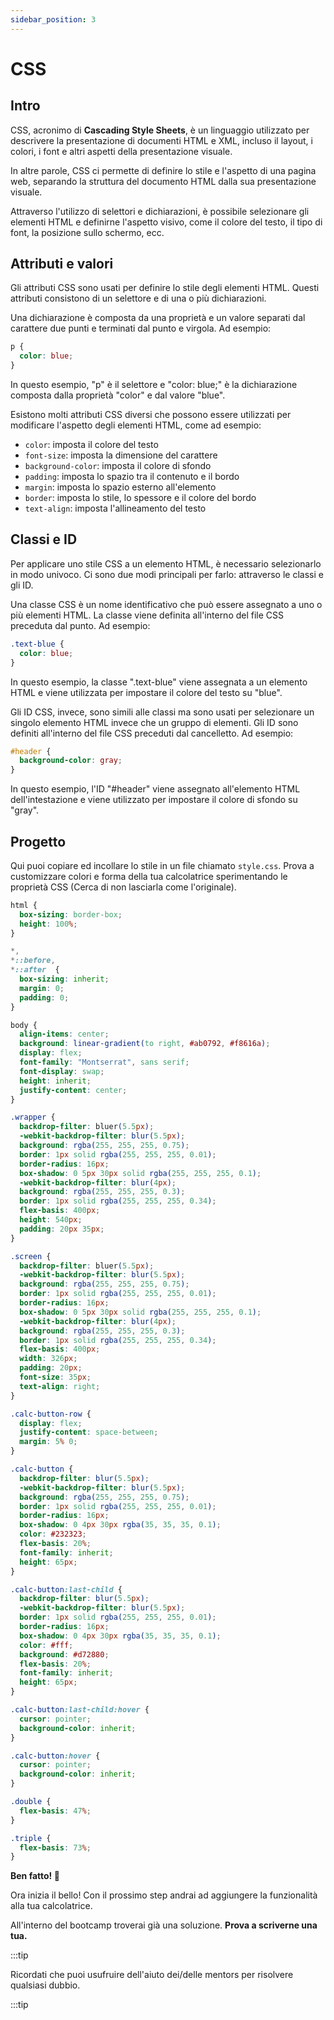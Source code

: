 ```yaml
---
sidebar_position: 3
---
```


# CSS

## Intro

CSS, acronimo di **Cascading Style Sheets**, è un linguaggio utilizzato per descrivere la presentazione di documenti HTML e XML, incluso il layout, i colori, i font e altri aspetti della presentazione visuale.

In altre parole, CSS ci permette di definire lo stile e l'aspetto di una pagina web, separando la struttura del documento HTML dalla sua presentazione visuale.

Attraverso l'utilizzo di selettori e dichiarazioni, è possibile selezionare gli elementi HTML e definirne l'aspetto visivo, come il colore del testo, il tipo di font, la posizione sullo schermo, ecc.

## Attributi e valori

Gli attributi CSS sono usati per definire lo stile degli elementi HTML. Questi attributi consistono di un selettore e di una o più dichiarazioni.

Una dichiarazione è composta da una proprietà e un valore separati dal carattere due punti e terminati dal punto e virgola. Ad esempio:

```css
p {
  color: blue;
}
```

In questo esempio, "p" è il selettore e "color: blue;" è la dichiarazione composta dalla proprietà "color" e dal valore "blue".

Esistono molti attributi CSS diversi che possono essere utilizzati per modificare l'aspetto degli elementi HTML, come ad esempio:

-   `color`: imposta il colore del testo
-   `font-size`: imposta la dimensione del carattere
-   `background-color`: imposta il colore di sfondo
-   `padding`: imposta lo spazio tra il contenuto e il bordo
-   `margin`: imposta lo spazio esterno all'elemento
-   `border`: imposta lo stile, lo spessore e il colore del bordo
-   `text-align`: imposta l'allineamento del testo

## Classi e ID

Per applicare uno stile CSS a un elemento HTML, è necessario selezionarlo in modo univoco. Ci sono due modi principali per farlo: attraverso le classi e gli ID.

Una classe CSS è un nome identificativo che può essere assegnato a uno o più elementi HTML. La classe viene definita all'interno del file CSS preceduta dal punto. Ad esempio:

```css
.text-blue {
  color: blue;
}
```

In questo esempio, la classe ".text-blue" viene assegnata a un elemento HTML e viene utilizzata per impostare il colore del testo su "blue".

Gli ID CSS, invece, sono simili alle classi ma sono usati per selezionare un singolo elemento HTML invece che un gruppo di elementi. Gli ID sono definiti all'interno del file CSS preceduti dal cancelletto. Ad esempio:

```css
#header {
  background-color: gray;
}
```
In questo esempio, l'ID "#header" viene assegnato all'elemento HTML dell'intestazione e viene utilizzato per impostare il colore di sfondo su "gray".

## Progetto

Qui puoi copiare ed incollare lo stile in un file chiamato `style.css`. Prova a customizzare colori e forma della tua calcolatrice sperimentando le proprietà CSS (Cerca di non lasciarla come l'originale).


```css
html {
  box-sizing: border-box;
  height: 100%;
}

*,
*::before,
*::after  {
  box-sizing: inherit;
  margin: 0;
  padding: 0;
}

body {
  align-items: center;
  background: linear-gradient(to right, #ab0792, #f8616a);
  display: flex;
  font-family: "Montserrat", sans serif;
  font-display: swap;
  height: inherit;
  justify-content: center;
}

.wrapper {
  backdrop-filter: bluer(5.5px);
  -webkit-backdrop-filter: blur(5.5px);
  background: rgba(255, 255, 255, 0.75);
  border: 1px solid rgba(255, 255, 255, 0.01);
  border-radius: 16px;
  box-shadow: 0 5px 30px solid rgba(255, 255, 255, 0.1);
  -webkit-backdrop-filter: blur(4px);
  background: rgba(255, 255, 255, 0.3);
  border: 1px solid rgba(255, 255, 255, 0.34);
  flex-basis: 400px;
  height: 540px;
  padding: 20px 35px;
}

.screen {
  backdrop-filter: bluer(5.5px);
  -webkit-backdrop-filter: blur(5.5px);
  background: rgba(255, 255, 255, 0.75);
  border: 1px solid rgba(255, 255, 255, 0.01);
  border-radius: 16px;
  box-shadow: 0 5px 30px solid rgba(255, 255, 255, 0.1);
  -webkit-backdrop-filter: blur(4px);
  background: rgba(255, 255, 255, 0.3);
  border: 1px solid rgba(255, 255, 255, 0.34);
  flex-basis: 400px;
  width: 326px;
  padding: 20px;
  font-size: 35px;
  text-align: right;
}

.calc-button-row {
  display: flex;
  justify-content: space-between;
  margin: 5% 0;
}

.calc-button {
  backdrop-filter: blur(5.5px);
  -webkit-backdrop-filter: blur(5.5px);
  background: rgba(255, 255, 255, 0.75);
  border: 1px solid rgba(255, 255, 255, 0.01);
  border-radius: 16px;
  box-shadow: 0 4px 30px rgba(35, 35, 35, 0.1);
  color: #232323;
  flex-basis: 20%;
  font-family: inherit;
  height: 65px;
}

.calc-button:last-child {
  backdrop-filter: blur(5.5px);
  -webkit-backdrop-filter: blur(5.5px);
  border: 1px solid rgba(255, 255, 255, 0.01);
  border-radius: 16px;
  box-shadow: 0 4px 30px rgba(35, 35, 35, 0.1);
  color: #fff;
  background: #d72880;
  flex-basis: 20%;
  font-family: inherit;
  height: 65px;
}

.calc-button:last-child:hover {
  cursor: pointer;
  background-color: inherit;
}

.calc-button:hover {
  cursor: pointer;
  background-color: inherit;
}

.double {
  flex-basis: 47%;
}

.triple {
  flex-basis: 73%;
}
```

**Ben fatto! 🎉**

Ora inizia il bello! Con il prossimo step andrai ad aggiungere la funzionalità alla tua calcolatrice. 

All'interno del bootcamp troverai già una soluzione. **Prova a scriverne una tua.** 

:::tip 

Ricordati che puoi usufruire dell'aiuto dei/delle mentors per risolvere qualsiasi dubbio.

:::tip 